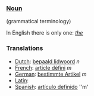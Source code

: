 ===[[Noun]]===
(grammatical terminology)

In English there is only one: ''[[the]]''

===Translations===
*[[Dutch]]: [[bepaald lidwoord]] ''n''
*[[French]]: [[article défini]] ''m''
*[[German]]: [[bestimmte Artikel]] ''m''
*[[Latin]]: [[]]
*[[Spanish]]: [[artículo definido]] ''m'